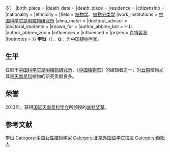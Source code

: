 {{Infobox scientist
|name              = 李恒
|image             = 
|image_size       = 200px
|caption           = 
|birth_date        = 1929年（{{#expr:{{CURRENTYEAR}}-1929}}岁）
|birth_place       = 
|death_date        = 
|death_place       = 
|residence         = 
|citizenship       = 
|nationality       = {{PRC}}
|ethnicity         = 
|field             = [[植物学|植物学]]、[[植物分类学|植物分类学]]
|work_institutions = [[中国科学院|中国科学院]][[昆明植物研究所|昆明植物研究所]]
|alma_mater        = 
|doctoral_advisor  = 
|doctoral_students = 
|known_for         = 
|author_abbrev_bot = H.Li
|author_abbrev_zoo = 
|influences        = 
|influenced        = 
|prizes            = [[肖特奖章|肖特奖章]] {{small|（2013）}}
|footnotes         = 
}}
'''李恒'''（{{bd|1929年|||}}）{{r|cvh}}，女，为[[中国|中国]][[植物学家|植物学家]]。

==生平==
任职于[[中国科学院|中国科学院]][[昆明植物研究所|昆明植物研究所]]，《[[中国植物志|中国植物志]]》的编辑者之一，对[[云南|云南]]植物尤其是[[天南星科|天南星科]]植物的研究贡献良多。

==荣誉==
2013年，获得[[国际天南星科学会|国际天南星科学会]]所颁授的[[肖特奖章|肖特奖章]]{{r|cas}}。

{{Taxa authored|李恒}}
{{botanist|H.Li|李恒}}

==参考文献==
{{reflist|refs=
<ref name="cas">龙春林. [http://www.kib.cas.cn/xwzx/zhxw/201312/t20131216_3999444.html 昆明植物所李恒研究员获国际天南星植物学会颁发的Schott奖]. 中国科学院昆明植物研究所，2013-12-16</ref>
<ref name="cvh">[http://www.cvh.org.cn/db/data_author/data_pview.php?id=1007 植物名称作者数据库]{{dead link|date=2018年3月 |bot=InternetArchiveBot |fix-attempted=yes }}.：中国数字植物标本馆，2015-5-3</ref>
}}

{{Authority control}}
{{DEFAULTSORT:L李恒}}
[[Category:李恒|]]
[[Category:中国女性植物学家|Category:中国女性植物学家]]
[[Category:北京外国语学院校友|Category:北京外国语学院校友]]
[[Category:衡阳人|Category:衡阳人]]